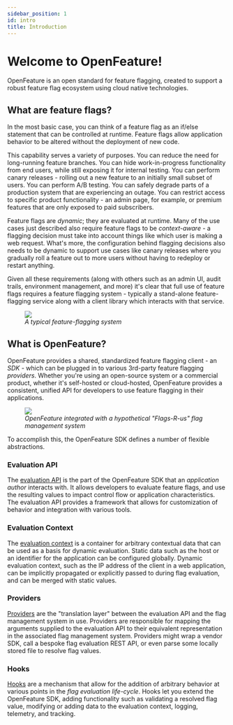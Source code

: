 ```yaml
---
sidebar_position: 1
id: intro
title: Introduction
---
```


# Welcome to OpenFeature!

OpenFeature is an open standard for feature flagging, created to support a robust feature flag ecosystem using cloud native technologies.

## What are feature flags?

In the most basic case, you can think of a feature flag as an if/else statement that can be controlled at runtime. Feature flags allow application behavior to be altered without the deployment of new code.

This capability serves a variety of purposes. You can reduce the need for long-running feature branches. You can hide work-in-progress functionality from end users, while still exposing it for internal testing. You can perform canary releases - rolling out a new feature to an initially small subset of users. You can perform A/B testing. You can safely degrade parts of a production system that are experiencing an outage. You can restrict access to specific product functionality - an admin page, for example, or premium features that are only exposed to paid subscribers.

Feature flags are *dynamic*; they are evaluated at runtime. Many of the use cases just described also require feature flags to be *context-aware* - a flagging decision must take into account things like which user is making a web request. What's more, the configuration behind flagging decisions also needs to be dynamic to support use cases like canary releases where you gradually roll a feature out to more users without having to redeploy or restart anything.

Given all these requirements (along with others such as an admin UI, audit trails, environment management, and more) it's clear that full use of feature flags requires a feature flagging system - typically a stand-alone feature-flagging service along with a client library which interacts with that service.

<figure>
<img src={require('@site/static/img/docs/reference/intro/ff-service.png').default}/>
<figcaption><i>A typical feature-flagging system</i></figcaption>
</figure>

## What is OpenFeature?

OpenFeature provides a shared, standardized feature flagging client - an *SDK* - which can be plugged in to various 3rd-party feature flagging *providers*. Whether you're using an open-source system or a commercial product, whether it's self-hosted or cloud-hosted, OpenFeature provides a consistent, unified API for developers to use feature flagging in their applications. 

<figure>
<img src={require('@site/static/img/docs/reference/intro/of-architecture.png').default}/>
<figcaption><i>OpenFeature integrated with a hypothetical "Flags-R-us" flag management system</i></figcaption>
</figure>

To accomplish this, the OpenFeature SDK defines a number of flexible abstractions.

### Evaluation API

The [evaluation API](./concepts/01-evaluation-api.mdx) is the part of the OpenFeature SDK that an _application author_ interacts with. It allows developers to evaluate feature flags, and use the resulting values to impact control flow or application characteristics. The evaluation API provides a framework that allows for customization of behavior and integration with various tools.

### Evaluation Context

The [evaluation context](./concepts/03-evaluation-context.mdx) is a container for arbitrary contextual data that can be used as a basis for dynamic evaluation. Static data such as the host or an identifier for the application can be configured globally. Dynamic evaluation context, such as the IP address of the client in a web application, can be implicitly propagated or explicitly passed to during flag evaluation, and can be merged with static values.

### Providers

[Providers](./concepts/02-provider.mdx) are the "translation layer" between the evaluation API and the flag management system in use. Providers are responsible for mapping the arguments supplied to the evaluation API to their equivalent representation in the associated flag management system. Providers might wrap a vendor SDK, call a bespoke flag evaluation REST API, or even parse some locally stored file to resolve flag values.

### Hooks

[Hooks](./concepts/04-hooks.mdx) are a mechanism that allow for the addition of arbitrary behavior at various points in the _flag evaluation life-cycle_. Hooks let you extend the OpenFeature SDK, adding functionality such as validating a resolved flag value, modifying or adding data to the evaluation context, logging, telemetry, and tracking.
